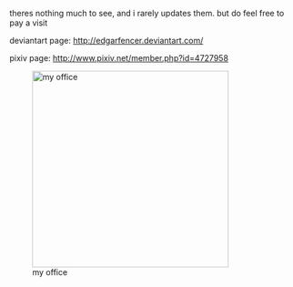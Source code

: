 theres nothing much to see, and i rarely updates them. but do feel free to pay a visit

deviantart page: http://edgarfencer.deviantart.com/

pixiv page: http://www.pixiv.net/member.php?id=4727958

[[File:TTK_office.jpg|thumb|left|345x345px|my office]]